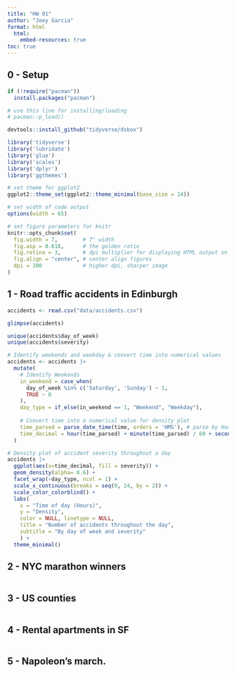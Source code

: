 ```yaml
---
title: "HW 01"
author: "Joey Garcia"
format: html
  html:
    embed-resources: true
toc: true
---
```


## 0 - Setup

```r
if (!require("pacman")) 
  install.packages("pacman")

# use this line for installing/loading
# pacman::p_load() 

devtools::install_github("tidyverse/dsbox")

library('tidyverse')
library('lubridate')
library('glue')
library('scales')
library('dplyr')
library('ggthemes')

# set theme for ggplot2
ggplot2::theme_set(ggplot2::theme_minimal(base_size = 14))

# set width of code output
options(width = 65)

# set figure parameters for knitr
knitr::opts_chunk$set(
  fig.width = 7,        # 7" width
  fig.asp = 0.618,      # the golden ratio
  fig.retina = 3,       # dpi multiplier for displaying HTML output on retina
  fig.align = "center", # center align figures
  dpi = 300             # higher dpi, sharper image
)

```

## 1 - Road traffic accidents in Edinburgh

```r

accidents <- read.csv("data/accidents.csv")

glimpse(accidents)

unique(accidents$day_of_week)
unique(accidents$severity)


```


```r

# Identify weekends and weekday & convert time into numerical values
accidents <- accidents |>
  mutate(
    # Identify Weekends
    in_weekend = case_when(
      day_of_week %in% c('Saturday', 'Sunday') ~ 1,
      TRUE ~ 0
    ),
    day_type = if_else(in_weekend == 1, "Weekend", "Weekday"), 
    
    # Convert time into a numerical value for density plot
    time_parsed = parse_date_time(time, orders = 'HMS'), # parse by Hour:Min:Sec
    time_decimal = hour(time_parsed) + minute(time_parsed) / 60 + second(time_parsed) / 3600
  )

# Density plot of accident severity throughout a day
accidents |>
  ggplot(aes(x=time_decimal, fill = severity)) +
  geom_density(alpha= 0.6) +
  facet_wrap(~day_type, ncol = 1) +
  scale_x_continuous(breaks = seq(0, 24, by = 2)) +
  scale_color_colorblind() +
  labs(
    x = "Time of day (Hours)",
    y = "Density",
    color = NULL, linetype = NULL,
    title = "Number of accidents throughout the day",
    subtitle = "By day of week and severity"
    ) +
  theme_minimal()

```

## 2 - NYC marathon winners

```r

```

## 3 - US counties

```r

```

## 4 - Rental apartments in SF

```r

```

## 5 - Napoleon’s march.

```r

```

